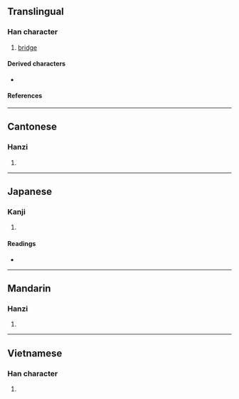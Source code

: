 {{character info/new}}
==Translingual==

===Han character===
{{Han char|rn=32|rad=土|as=03|sn=6|four=47117|canj=GRU|ids=⿰土巳}}

# [[bridge]]

====Derived characters====
* {{l|mul|[[𭎐]], [[𢍇]]}}

====References====
{{Han ref|kx=0224.050|dkj=04889|dj=0456.070|hdz=10420.110|uh=572F}}

----

==Cantonese==

===Hanzi===
{{yue-hanzi|jyut=[[ji4]]|y=yi4}}

# {{rfdef|yue|sort=土03}}

----

==Japanese==

===Kanji===
{{ja-kanji|grade=|rs=土03}}

# {{rfdef|ja|sort=土03}}

====Readings====
* {{ja-readings|on=[[い]] (i), [[し]] (shi)|kun=[[どぶる]] (doburu)}}

----

==Mandarin==

===Hanzi===
{{cmn-hanzi|pin=[[yí]] ([[yi2]])|wg=i<sup>2</sup>}}

# {{rfdef|cmn|sort=土03}}

----

==Vietnamese==

===Han character===
{{vi-hantu|[[di]], [[dãy]], [[dẻ]], [[dẽ]], [[dĩ]]|rs=土03}}

# {{rfdef|vi}}